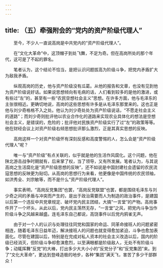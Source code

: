 ```yaml
---
---
---
```

title: （五）牵强附会的“党内的资产阶级代理人”
---




　　至今，不少人一直说高岗是中共党内的“资产阶级代理人”。

　　在“文化大革命”中，这顶帽子到处飞舞，不足为奇。但在高岗所处的那个年代，这可是了不起的罪名。

　　笔者认为，这个结论不恰当，是把认识问题拔高为阶级斗争，把党内矛盾扩大为敌我矛盾。

　　纵观高岗的历史，他与资产阶级没有瓜葛。从他的报告和文章，也没有见到他为资产阶级说好话。如果说思想倾向有毛病的话，人们看到较多的是他的激进，或有些过“左”的，甚至有一些“农民空想社会主义”思想。在许多方面，他与毛泽东的主张很相近。更确切地说，高岗的这些思想有许多是从毛泽东那里来的。这也正是他与刘少奇格格不入之处。他认为刘少奇处处为资产阶级说话，“不愿走社会主义的道路”；而刘少奇则批评他以农业合作化的道路来实现农业具体化的想法是空想社会主义，是错误的，危险的；批评他对民族资产阶级实行了过“左”的政策等等。他在财经会议上对资产阶级右倾思想批评那么激烈，正是其真实思想的反映。

　　高岗这样一个对资产阶级怀有深刻反感和高度警惕的人，怎么会是“资产阶级代理人”呢？

　　唯一与“资产阶级”有点关联的，似乎就是他的生活作风腐化。这个问题，他在陕北游击战争时期就有，后来掌了权，当了领导，又有所发展。笔者认为，与其说高岗之生活腐化是“资产阶级思想的反映”，还不如说是中国封建社会遗留的农民流寇思想的反映更为贴切。从高岗的思想行为来看，他更像是中国传统的农民领袖，如洪秀全、刘宗敏等，而不是什么“资产阶级代理人”。

　　事实表明，“高岗反党集团”也罢，“高岗反党联盟”也罢，都是围绕毛泽东与刘少奇之间的矛盾与冲突而产生的，是出于政治需要而人为制造的政治事件，是建国以后第一个违反中共党章规定、破坏党内民主团结，大搞“一言堂”的产物。高岗事件开了一个坏头，从此以后，党内民主荡然无存，“一言堂”之风，把党内斗争当作阶级斗争之风越来越盛。连毛泽东自己都说，高饶事件以后党内鸦雀无声。

　　由于对一个人的认识与处理往往同党和国家的命运、同革命接班人的问题紧密相连，随着毛泽东日益年迈，解决接班人的问题也就变得愈加紧迫，斗争也愈加表面化。尽管在建国以后，特别是在完成对私人资本的社会主义改造以后，国内的阶级已经消灭，但阶级斗争却愈演愈烈，以至满眼都是阶级敌人，无处不有阶级斗争；动辄挥舞“反党”的大棒，打出多少大大小小的“反党分子”和“反党集团”来。到了“文化大革命”，更达到登峰造极的地步，各种“集团”满天飞，害苦了多少干部群众！